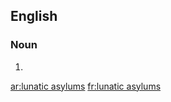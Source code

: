 ==English==

===Noun===
{{head|en|plural|head=[[lunatic]] [[asylum]]s}}

# {{plural of|lunatic asylum|lang=en|nocat=1}}

[[ar:lunatic asylums]]
[[fr:lunatic asylums]]